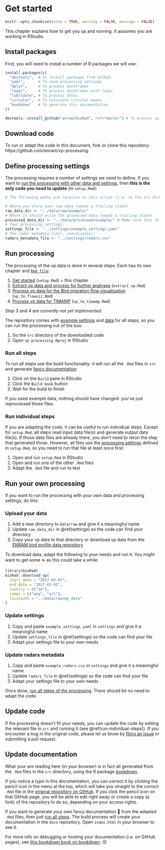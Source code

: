 # Get started {#setup}

```r
knitr::opts_chunk$set(echo = TRUE, warning = FALSE, message = FALSE)
```

This chapter explains how to get you up and running. It assumes you are working in RStudio.

## Install packages

First, you will need to install a number of R packages we will use:

```r
install.packages(c(
  "devtools",  # To install packages from GitHub
  "yaml",      # To read processing settings
  "dplyr",     # To process dataframes
  "loopr",     # To process dataframes with loops
  "lubridate", # To process dates
  "circular",  # To calculate circular means
  "bookdown"   # To generate this documentation
))
```

```r
devtools::install_github("enram/bioRad", ref="master") # To process vp data
```

## Download code

To run or adapt the code in this document, fork or clone this repository: https://github.com/enram/vp-processing.

## Define processing settings {#settings}

The processing requires a number of settings we need to define. If you want to [run the processing with other data and settings](#own-processing), then **this is the only code you need to update** (in `setup.Rmd`):

```r
# The following paths are relative to this script (i.e. to the src directory)

# Where you store your raw data (needs a trailing slash)
raw_data_dir <- "../data/raw/example/"
# Where it should write the processed data (needs a trailing slash)
processed_data_dir <- "../data/processed/example/" # Make sure this folder exists!
# Your processing settings:
settings_file <- "../settings/example_settings.yaml"
# The radar metadata (incl. coordinates):
radars_metadata_file <- "../settings/radars.csv"
```

## Run processing

The processing of the vp data is done in several steps. Each has its own chapter and [`Rmd file`](https://github.com/enram/vp-processing/tree/master/src):

1. [Get started](setup.html) (`setup.Rmd`) = this chapter
2. [Extract vp data and process for further analyses](extract-vp.html) (`extract_vp.Rmd`)
3. [Process vp data for the Bird migration flow visualization](vp-to-flowviz.html) (`vp_to_flowviz.Rmd`)
4. [Process vp data for TIMAMP](vp-to-timamp.html) (`vp_to_timamp.Rmd`)

_Step 3 and 4 are currently not yet implemented._

The repository comes with [example settings](https://github.com/enram/vp-processing/tree/master/settings) and [data](https://github.com/enram/vp-processing/tree/master/data) for all steps, so you can run the processing out of the box:

1. Go the `src` directory of the downloaded code
2. Open `vp-processing.Rproj` in RStudio

### Run all steps

To run all steps use the build functionality: it will run all the `.Rmd` files in `src` and generate [fancy documentation](#update-documentation):

1. Click on the `Build` pane in RStudio
2. Click the `Build book` button
3. Wait for the build to finish

If you used example data, nothing should have changed: you've just reprocessed those files.

### Run individual steps

If you are adapting the code, it can be useful to run individual steps. Except for `setup.Rmd`, all steps read input data file(s) and generate output data file(s). If those data files are already there, you don't need to rerun the step that generated those. However, all files use the [processing settings](#settings) defined in `setup.Rmd`, so you need to run that file at least once first:

1. Open and run `setup.Rmd` in RStudio
2. Open and run one of the other `.Rmd` files
3. Adapt the `.Rmd` file and run to test

## Run your own processing {#own-processing}

If you want to run the processing with your own data and processing settings, do this:

### Upload your data

1. Add a new directory to `data/raw` and give it a meaningful name
2. Update `raw_data_dir` in \@ref(settings) so the code can find your directory
2. Copy your vp data to that directory or download vp data from the [ENRAM bird profile data repository](http://enram.github.io/data-repository)

To download data, adapt the following to your needs and run it. You might want to get some ☕ as this could take a while:

```r
library(bioRad)
bioRad::download_vp(
  start_date = "2017-03-01",
  end_date = "2017-03-01",
  country = c("se"),
  radar = c("ang", "arl"),
  localpath = "../data/raw/my_data"
)
```

### Update settings

1. Copy and paste `example_settings.yaml` in `settings` and give it a meaningful name
2. Update `settings_file` in \@ref(settings) so the code can find your file
3. Adapt your settings file to your own needs

### Update radars metadata

1. Copy and paste `example_radars.csv` in `settings` and give it a meaningful name
2. Update `radars_file` in \@ref(settings) so the code can find your file
3. Adapt your settings file to your own needs

Once done, [run all steps of the processing](#run-all-steps). There should be no need to adapt the code.

## Update code

If the processing doesn't fit your needs, you can update the code by editing the relevant file in `src` and running it (see \@ref(run-individual-steps)). If you encounter a bug in the original code, please let us know by [filing an issue](https://github.com/enram/vp-processing/issues/new) or submitting a pull request.

## Update documentation

What your are reading here (in your browser) is in fact all generated from the `.Rmd` files in the `src` directory, using the R package [bookdown](https://bookdown.org/yihui/bookdown/).

If you notice a typo in this documentation, you can correct it by clicking the pencil icon in the menu at the top, which will take you straight to the correct `.Rmd` file in the [original repository on GitHub](https://github.com/enram/vp-processing). If you click the pencil icon on that GitHub page, you will be able to edit right away or create a copy (a fork) of the repository to do so, depending on your access rights.

If you want to generate your own fancy documentation 📕 from the adapted `.Rmd` files, then just [run all steps](#run-all-steps). The build process will create your documentation in the `docs` repository. Open `index.html` in your browser to see it.

For more info on debugging or hosting your documentation (i.e. on GitHub pages), see [this bookdown book on bookdown](https://bookdown.org/yihui/bookdown/). 😊
